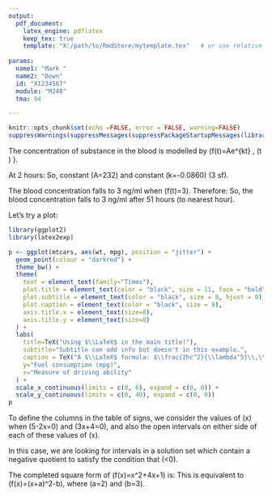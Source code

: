 ---
output:
  pdf_document:
    latex_engine: pdflatex
    keep_tex: true
    template: "X:/path/to/RmdStore/mytemplate.tex"   # or use relative path
    
params:
  name1: "Mark "
  name2: "Down"
  id: "X1234567"
  module: "M248"
  tma: 04

---

```{r setup, include=FALSE}
knitr::opts_chunk$set(echo =FALSE, error = FALSE, warning=FALSE)
suppressWarnings(suppressMessages(suppressPackageStartupMessages(library(ggplot2))))

```


<!-- 
Writing a TMA in RMarkdown should be easier than in LaTeX.

Before using this Rmarkdown file:

Store "mytemplate.tex" wherever you want but edit the path in the YAML.

Store this Rmd file wherever you want (e.g. "c:/OUstuff/M299/TMAfiles"Rename this "test.Rmd")
Rename the file so that it has same name that you want for your TMA submission, e.g. instead of
"test.Rmd", rename it e.g. "JoanBloggs_X1234567_M111_TMA01.Rmd", or whatever.

If you use \includegraphics, either keep image files in your TMAfile folder or use
e.g. includegraphics[scale=0.75]{"/path/image.png"}

Alter the details in "params" in the YAML, write LaTeX code for the TMA (omit \begin{document}
and \end{document}), and compile with Ctrl-Shift-K.

If you use \includegraphics, either keep image files in your TMAfile folder or use
e.g. includegraphics[scale=0.75]{"/path/image.png"}

If you're mad enough to create plots (why would you when you've got ggplot2 from within Rmarkdown!)
and diagrams, then you will have to edit "mytemplate.tex" to uncomment the relative entries that
initialise those libraries.

Note:
I haven't used the OU tma.sty file to create "mytemplate.tex", because I preferred a few of my own quirky formats (notably for question numbers), though I have pilfered most of the clever stuff from it. 
-->



<!-- % Q1 a -->
\marginnote{\raggedleft \textbf{Q1 a}}\vspace{-5mm}
\refstepcounter{Eq}

The concentration of substance in the blood is modelled by \(f(t)=Ae^{kt} \, (t \ge 1) \).

At 2 hours:
\begin{align}
	Ae^{2t} &= 195 \\
	\intertext{And, at 10 hours the concentration is:}
	Ae^{10k} &= 98 \\
	\intertext{We eliminate \(A\) by dividing equation (2) by equation (1):}
	\frac{Ae^{10k}}{Ae^{2k}} &= \frac{98}{195} \nonumber \\
	e^{10k-2k} &= \frac{98}{195} \nonumber \\
	8k &= \ln \left(\frac{98}{195}\right) \nonumber \\
	k &= \frac{ \ln \left(\frac{98}{195}\right)}{8} \nonumber \\
	k &= -0.0860... \nonumber \\
	\intertext{So the constant \(k\) is -0.0860 (3 s.f.). We then find the value of constant \(A\) by substitution into equation (2):}
	Ae^{10k} &= 98 \nonumber \\
	Ae^{10 \times -0.0860...} &= 98 \nonumber \\
	A &= \frac{98}{e^{-0.860...}} \nonumber \\
	&= 231.599...
\end{align}
So, constant \(A=232\) and constant \(k=-0.0860\) (3 sf).

\vspace{20mm}

<!-- % Q1 b -->
\marginnote{\raggedleft \textbf{b}}<!-- [5mm] -->\vspace{-5mm}
The blood concentration falls to 3 ng/ml when \(f(t)=3\). Therefore:
\begin{align}
	Ae^{kt} &= 3 \nonumber \\
	\intertext{Re-arranging to make \(t\) the subject of the equation:}
	e^{kt} &= \frac{3}{A} \nonumber \\
	kt &= \ln \left(\frac{3}{A}\right) \\
	t &= \frac{\ln \left(\frac{3}{A}\right)}{k} \nonumber \\
	\intertext{Substituting our calculated values for \(A\) and \(k\):}
	t &=  \frac{\ln \left(\frac{3}{231.599...}\right)}{-0.0860...} \nonumber \\
	&= 50.537... \nonumber 
\end{align}
So, the blood concentration falls to 3 ng/ml after 51 hours (to nearest hour).
	
\vspace{30mm}

<!-- % Q1 c -->
\marginnote{\raggedleft \textbf{c}}\vspace{-5mm}

Let's try a plot:

```{r label = "ggplot", echo =FALSE, error = FALSE, warning=FALSE}
library(ggplot2)
library(latex2exp)

p <- ggplot(mtcars, aes(wt, mpg), position = "jitter") + 
  geom_point(colour = "darkred") +
  theme_bw() +
  theme(
    text = element_text(family="Times"),
    plot.title = element_text(color = "black", size = 11, face = "bold", hjust = 0),
    plot.subtitle = element_text(color = "black", size = 8, hjust = 0),
    plot.caption = element_text(color = "black", size = 8),
    axis.title.x = element_text(size=8),
    axis.title.y = element_text(size=8)
  ) +
  labs(
    title=TeX("Using $\\LaTeX$ in the main title!"),
    subtitle="Subtitle can add info but doesn't in this example.",
    caption = TeX("A $\\LaTeX$ formula: $\\frac{2hc^2}{\\lambda^5}\\,\\frac{1}{e^{\\frac{hc}{\\lambda k_B T}} - 1}$"),
    y="Fuel consumption (mpg)",
    x="Measure of driving ability"
  ) +
  scale_x_continuous(limits = c(0, 6), expand = c(0, 0)) +
  scale_y_continuous(limits = c(0, 40), expand = c(0, 0))
p
```

\vspace{20mm}

<!-- % Q2 -->
\marginnote{\raggedleft \textbf{Q2}}<!-- [5mm] -->\vspace{-5mm}
\refstepcounter{Eq}

To define the columns in the table of signs, we consider the values of \(x\) when \(5-2x=0\) and \(3x+4=0\), and also the open intervals on either side of each of these values of \(x\).
\begin{align}
	\text{When:} \qquad 5-2x &= 0 \nonumber \\
	x &= \frac{5}{2} \\
	\text{And when:} \qquad 3x+4 &= 0 \nonumber \\
	x &= -\frac{4}{3}
\end{align}
 
 In this case, we are looking for intervals in a solution set which contain a negative quotient to satisfy the condition that  \(\frac{5-2x}{3x+4}<0\).
 
\begin{tabular}{ | l | c | c | c | c | c | }	%{ |l|c|c| }
\cline{2-6}
\multicolumn{1}{l|}{} 
& \hspace{3mm} \((- \infty, -\frac{4}{3})\) \hspace{3mm}
& \hspace{3mm} \(-\frac{4}{3}\) \hspace{3mm}
& \hspace{3mm}  \((-\frac{4}{3},\frac{5}{2})\) \hspace{3mm} 
& \hspace{3mm} \(\frac{5}{2}\) \hspace{3mm}
& \hspace{3mm} \((\frac{5}{2}, \infty)\) \hspace{3mm} 
\\
\hline
\(5-2x\) & + & + & + & 0 & - \\
\hline
\(3x+4\) & - & 0 & + & + & + \\
\hline
\(\frac{5-2x}{3x+4}\) & - & * & + & 0 & - \\
\hline
\end{tabular}

\newpage{}

<!-- % Q3 a (iii) -->
\marginnote{\raggedleft \textbf{Q3 a (iii)}}<!-- [5mm] -->\vspace{-5mm}
\refstepcounter{Eq}

The completed square form of \(f(x)=x^2+4x+1\) is:
\begin{align}
	f(x) &= [x^2+4x]+1 \nonumber \\
	&= [(x+2)^2-4]+1 \\
	&= (x+2)^2-3 \nonumber 
\end{align}
 This is equivalent to \(f(x)=(x+a)^2-b\), where \(a=2\) and \(b=3\).

\vspace{15mm}
 
<!-- % Q3 b (i) -->
\marginnote{\raggedleft \textbf{Q3 b (i)}}<!-- [5mm] -->\vspace{-5mm}
\refstepcounter{Eq}

<!-- Next line should be: \newcolumntype{C}[1]{>{\centering\let\newline\\\arraybackslash\hspace{0pt}}p{#1}} -->
<!-- but pandoc doesn't like the optional parameter "[1]" for some reason. This mod works: -->
\newcolumntype{C}{>{\centering\let\newline\\\arraybackslash\hspace{0pt}}p{10mm}}
\begin{tabular}
	{p{16mm} C C C C C C C}
	\hline \\
	\(x\) & 0 & 1 & 2 & 3 & 4 & 5 & 6 \\
	\(p(x)\) & 0.3 & 0.2 & 0.2 & 0.1 & 0.1 & 0.05 & 0.05  \\
	\(F(x)\) & 0.3 & 0.5 & 0.7 & 0.8 & 0.9 & 0.95 & 1  \\
	\\
	\hline
\end{tabular}
